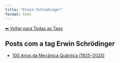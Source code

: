 ```yaml
---
title: "Erwin Schrödinger"
format: html
---
```


[⬅ Voltar para Todas as Tags](../tags.qmd)

## Posts com a tag **Erwin Schrödinger**

- [100 Anos da Mecânica Quântica (1925–2025)](/posts/fisica/100-anos-mecanica-quantica.html)
